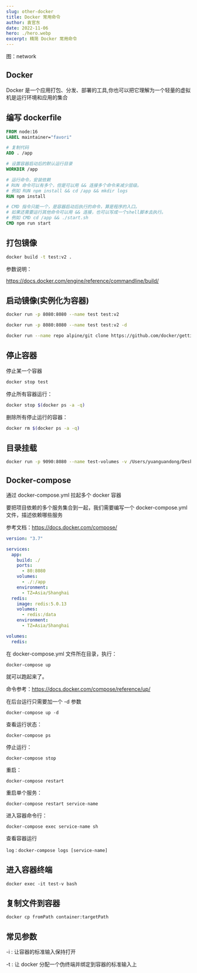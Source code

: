 ```yaml
---
slug: other-docker
title: Docker 常用命令
author: 袁官东
date: 2022-11-06
hero: ./hero.webp
excerpt: 精简 Docker 常用命令
---
```


<div className={"img-desc"}>图：network</div>

## Docker

Docker 是一个应用打包、分发、部署的工具,你也可以把它理解为一个轻量的虚拟机是运行环境和应用的集合

## 编写 dockerfile

```dockerfile
FROM node:16
LABEL maintainer="favori"

# 复制代码
ADD . /app

# 设置容器启动后的默认运行目录
WORKDIR /app

# 运行命令，安装依赖
# RUN 命令可以有多个，但是可以用 && 连接多个命令来减少层级。
# 例如 RUN npm install && cd /app && mkdir logs
RUN npm install

# CMD 指令只能一个，是容器启动后执行的命令，算是程序的入口。
# 如果还需要运行其他命令可以用 && 连接，也可以写成一个shell脚本去执行。
# 例如 CMD cd /app && ./start.sh
CMD npm run start
```

## 打包镜像

```bash
docker build -t test:v2 .
```

参数说明：

https://docs.docker.com/engine/reference/commandline/build/

## 启动镜像(实例化为容器)

```bash
docker run -p 8080:8080 --name test test:v2
```

```bash
docker run -p 8080:8080 --name test test:v2 -d
```

```bash
docker run --name repo alpine/git clone https://github.com/docker/getting-started.git
```

## 停止容器

停止某一个容器

```bash
docker stop test
```

停止所有容器运行：

```bash
docker stop $(docker ps -a -q)
```

删除所有停止运行的容器：

```bash
docker rm $(docker ps -a -q)
```

## 目录挂载

```bash
docker run -p 9090:8080 --name test-volumes -v /Users/yuanguandong/Desktop/github/code/docker/demoweb:/app -d test:v2

```

## Docker-compose

通过 docker-compose.yml 拉起多个 docker 容器

要把项目依赖的多个服务集合到一起，我们需要编写一个 docker-compose.yml 文件，描述依赖哪些服务

参考文档：https://docs.docker.com/compose/

```yml
version: "3.7"

services:
  app:
    build: ./
    ports:
      - 80:8080
    volumes:
      - ./:/app
    environment:
      - TZ=Asia/Shanghai
  redis:
    image: redis:5.0.13
    volumes:
      - redis:/data
    environment:
      - TZ=Asia/Shanghai

volumes:
  redis:
```

在 docker-compose.yml 文件所在目录，执行：

```
docker-compose up
```

就可以跑起来了。

命令参考：https://docs.docker.com/compose/reference/up/

在后台运行只需要加一个 -d 参数

```
docker-compose up -d
```

查看运行状态：

```
docker-compose ps
```

停止运行：

```
docker-compose stop
```

重启：

```
docker-compose restart

```

重启单个服务：

```
docker-compose restart service-name
```

进入容器命令行：

```
docker-compose exec service-name sh
```

查看容器运行

```
log：docker-compose logs [service-name]
```

## 进入容器终端

```
docker exec -it test-v bash
```

## 复制文件到容器

```
docker cp fromPath container:targetPath
```

## 常见参数

-i : 让容器的标准输入保持打开

-t : 让 docker 分配一个伪终端并绑定到容器的标准输入上

